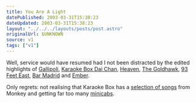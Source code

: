 ```yaml
---
title: You Are A Light
datePublished: 2003-03-31T15:38:23
dateUpdated: 2003-03-31T15:38:23
layout: "../../../layouts/posts/post.astro"
originalUrl: $UNKNOWN
source: v1
tags: ["v1"]
---
```


Well, service would have resumed had I not been distracted by the edited highlights of [Gallipoli][1], [Karaoke Box Dai Chan][2], [Heaven][3], [The Goldhawk][4], [93 Feet East][5], [Bar Madrid][6] and [Ember][7].

Only regrets: not realising that Karaoke Box has a [selection of songs][8] from Monkey and getting far too many [minicabs][9].

[1]: http://www.portal.e-street.net/com/10026120 "Gallipoli: quality Turkish café (ta, dude!)"
[2]: http://www.portal.e-street.net/com/10044611 "Karaoke Box Dai Chan: a great deal more fun than I'd expected."
[3]: http://www.heaven-london.com/ "Heaven: I'd forgotten how great proper clubbing can be if you go with the right people and don't end up in a shitty student union style venue."
[4]: http://www.portal.e-street.net/com/10016622 "The Goldhawk Tavern: Premier Shepherd's Bush pub, ideal for Saturday afternoon lounging after the club (if everyone's too trashed to walk down to Hammersmith for a river pub)"
[5]: http://www.93feeteast.co.uk/ "93 Feet East: the excellent Cursor Miner playing alongside the excellent E.U. (but still haven't discovered why it's 93)."
[6]: http://www.barmadrid.co.uk/ "Bar Madrid: randomly crashed random work do... ankle-biting."
[7]: http://www.faucetinn.com/ember/ember.htm "Ember: Selvy's birthday. Quality tequila."
[8]: http://www.monkeyheaven.com/music_karaokelondon.html "Monkey Heaven: Doing Songs From Monkey On Karaoke In London"
[9]: http://www.seethru.co.uk/zine/ticklist/minicab.htm "Seethruzine: 'Are you travelling in a minicab?' ticklist. Old, but hey... would someone please explain the obsession with Magic (neé Melody FM)?"
